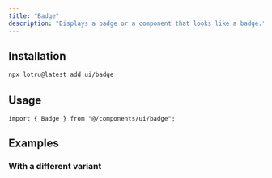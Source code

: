 ```yaml
---
title: "Badge"
description: "Displays a badge or a component that looks like a badge."
---
```


<ComponentPreview id="examples/badge-01" />

## Installation

```bash
npx lotru@latest add ui/badge
```

## Usage

```tsx
import { Badge } from "@/components/ui/badge";
```

## Examples

### With a different variant

<ComponentPreview id="examples/badge-02" />
